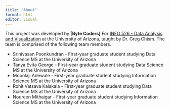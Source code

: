 ```yaml
---
title: "About"
format: html
editor: visual
---
```


This project was developed by **\[Byte Coders\]** For [INFO 526 - Data Analysis and Visualization](https://datavizaz.org/) at the University of Arizona, taught by Dr. Greg Chism. The team is comprised of the following team members.

-   Srinivasan Poonkundran - First-year graduate student studying Data Science MS at the University of Arizona
-   Tanya Evita George - First-year graduate student studying Data Science MS at the University of Arizona
-   Mobolaji Adewale - First-year graduate student studying Information Science MS at the University of Arizona
-   Rohit Vatsava Kalakala - First-year graduate student studying Data Science MS at the University of Arizona
-   Noureen Mithaigar - First-year graduate student studying Information Science MS at the University of Arizona
